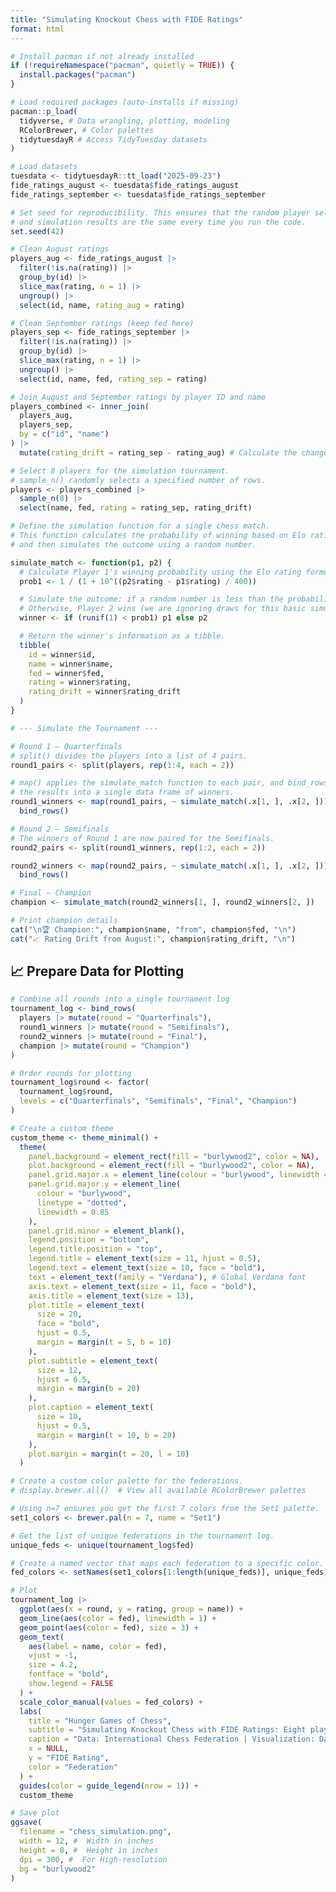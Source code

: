 ```yaml
---
title: "Simulating Knockout Chess with FIDE Ratings"
format: html
---
```

```r
# Install pacman if not already installed
if (!requireNamespace("pacman", quietly = TRUE)) {
  install.packages("pacman")
}

# Load required packages (auto-installs if missing)
pacman::p_load(
  tidyverse, # Data wrangling, plotting, modeling
  RColorBrewer, # Color palettes
  tidytuesdayR # Access TidyTuesday datasets
)
```

```r
# Load datasets
tuesdata <- tidytuesdayR::tt_load("2025-09-23")
fide_ratings_august <- tuesdata$fide_ratings_august
fide_ratings_september <- tuesdata$fide_ratings_september
```

```r
# Set seed for reproducibility. This ensures that the random player selection
# and simulation results are the same every time you run the code.
set.seed(42)

# Clean August ratings
players_aug <- fide_ratings_august |>
  filter(!is.na(rating)) |>
  group_by(id) |>
  slice_max(rating, n = 1) |>
  ungroup() |>
  select(id, name, rating_aug = rating)

# Clean September ratings (keep fed here)
players_sep <- fide_ratings_september |>
  filter(!is.na(rating)) |>
  group_by(id) |>
  slice_max(rating, n = 1) |>
  ungroup() |>
  select(id, name, fed, rating_sep = rating)
```

```r
# Join August and September ratings by player ID and name
players_combined <- inner_join(
  players_aug,
  players_sep,
  by = c("id", "name")
) |>
  mutate(rating_drift = rating_sep - rating_aug) # Calculate the change in rating from August to September.
```

```r
# Select 8 players for the simulation tournament.
# sample_n() randomly selects a specified number of rows.
players <- players_combined |>
  sample_n(8) |>
  select(name, fed, rating = rating_sep, rating_drift)
```

```r
# Define the simulation function for a single chess match.
# This function calculates the probability of winning based on Elo ratings
# and then simulates the outcome using a random number.

simulate_match <- function(p1, p2) {
  # Calculate Player 1's winning probability using the Elo rating formula.
  prob1 <- 1 / (1 + 10^((p2$rating - p1$rating) / 400))

  # Simulate the outcome: if a random number is less than the probability, Player 1 wins.
  # Otherwise, Player 2 wins (we are ignoring draws for this basic simulation).
  winner <- if (runif(1) < prob1) p1 else p2

  # Return the winner's information as a tibble.
  tibble(
    id = winner$id,
    name = winner$name,
    fed = winner$fed,
    rating = winner$rating,
    rating_drift = winner$rating_drift
  )
}
```

```r
# --- Simulate the Tournament ---

# Round 1 — Quarterfinals
# split() divides the players into a list of 4 pairs.
round1_pairs <- split(players, rep(1:4, each = 2))

# map() applies the simulate_match function to each pair, and bind_rows() combines
# the results into a single data frame of winners.
round1_winners <- map(round1_pairs, ~ simulate_match(.x[1, ], .x[2, ])) |>
  bind_rows()

# Round 2 — Semifinals
# The winners of Round 1 are now paired for the Semifinals.
round2_pairs <- split(round1_winners, rep(1:2, each = 2))

round2_winners <- map(round2_pairs, ~ simulate_match(.x[1, ], .x[2, ])) |>
  bind_rows()

# Final — Champion
champion <- simulate_match(round2_winners[1, ], round2_winners[2, ])

# Print champion details
cat("\n🏆 Champion:", champion$name, "from", champion$fed, "\n")
cat("📈 Rating Drift from August:", champion$rating_drift, "\n")
```

## 📈 Prepare Data for Plotting 
```r
# Combine all rounds into a single tournament log
tournament_log <- bind_rows(
  players |> mutate(round = "Quarterfinals"),
  round1_winners |> mutate(round = "Semifinals"),
  round2_winners |> mutate(round = "Final"),
  champion |> mutate(round = "Champion")
)

# Order rounds for plotting
tournament_log$round <- factor(
  tournament_log$round,
  levels = c("Quarterfinals", "Semifinals", "Final", "Champion")
)
```

```r
# Create a custom theme
custom_theme <- theme_minimal() +
  theme(
    panel.background = element_rect(fill = "burlywood2", color = NA),
    plot.background = element_rect(fill = "burlywood2", color = NA),
    panel.grid.major.x = element_line(colour = "burlywood", linewidth = 0.5),
    panel.grid.major.y = element_line(
      colour = "burlywood",
      linetype = "dotted",
      linewidth = 0.85
    ),
    panel.grid.minor = element_blank(),
    legend.position = "bottom",
    legend.title.position = "top",
    legend.title = element_text(size = 11, hjust = 0.5),
    legend.text = element_text(size = 10, face = "bold"),
    text = element_text(family = "Verdana"), # Global Verdana font
    axis.text = element_text(size = 11, face = "bold"),
    axis.title = element_text(size = 13),
    plot.title = element_text(
      size = 20,
      face = "bold",
      hjust = 0.5,
      margin = margin(t = 5, b = 10)
    ),
    plot.subtitle = element_text(
      size = 12,
      hjust = 0.5,
      margin = margin(b = 20)
    ),
    plot.caption = element_text(
      size = 10,
      hjust = 0.5,
      margin = margin(t = 10, b = 20)
    ),
    plot.margin = margin(t = 20, l = 10)
  )
```

```r
# Create a custom color palette for the federations.
# display.brewer.all()  # View all available RColorBrewer palettes

# Using n=7 ensures you get the first 7 colors from the Set1 palette.
set1_colors <- brewer.pal(n = 7, name = "Set1")

# Get the list of unique federations in the tournament log.
unique_feds <- unique(tournament_log$fed)

# Create a named vector that maps each federation to a specific color.
fed_colors <- setNames(set1_colors[1:length(unique_feds)], unique_feds)
```

```r
# Plot
tournament_log |>
  ggplot(aes(x = round, y = rating, group = name)) +
  geom_line(aes(color = fed), linewidth = 1) +
  geom_point(aes(color = fed), size = 3) +
  geom_text(
    aes(label = name, color = fed),
    vjust = -1,
    size = 4.2,
    fontface = "bold",
    show.legend = FALSE
  ) +
  scale_color_manual(values = fed_colors) +
  labs(
    title = "Hunger Games of Chess",
    subtitle = "Simulating Knockout Chess with FIDE Ratings: Eight players, four rounds, one champion.\nExploring rating drift and probabilistic match outcomes",
    caption = "Data: International Chess Federation | Visualization: Darakhshan Nehal",
    x = NULL,
    y = "FIDE Rating",
    color = "Federation"
  ) +
  guides(color = guide_legend(nrow = 1)) +
  custom_theme
```

```r
# Save plot
ggsave(
  filename = "chess_simulation.png",
  width = 12, #  Width in inches
  height = 8, #  Height in inches
  dpi = 300, #  For High-resolution
  bg = "burlywood2"
)
```
